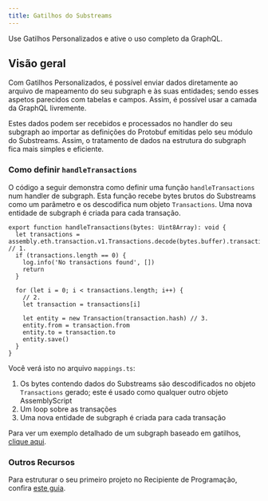 ```yaml
---
title: Gatilhos do Substreams
---
```


Use Gatilhos Personalizados e ative o uso completo da GraphQL.

## Visão geral

Com Gatilhos Personalizados, é possível enviar dados diretamente ao arquivo de mapeamento do seu subgraph e às suas entidades; sendo esses aspetos parecidos com tabelas e campos. Assim, é possível usar a camada da GraphQL livremente.

Estes dados podem ser recebidos e processados no handler do seu subgraph ao importar as definições do Protobuf emitidas pelo seu módulo do Substreams. Assim, o tratamento de dados na estrutura do subgraph fica mais simples e eficiente.

### Como definir `handleTransactions`

O código a seguir demonstra como definir uma função `handleTransactions` num handler de subgraph. Esta função recebe bytes brutos do Substreams como um parâmetro e os descodifica num objeto `Transactions`. Uma nova entidade de subgraph é criada para cada transação.

```tsx
export function handleTransactions(bytes: Uint8Array): void {
  let transactions = assembly.eth.transaction.v1.Transactions.decode(bytes.buffer).transactions // 1.
  if (transactions.length == 0) {
    log.info('No transactions found', [])
    return
  }

  for (let i = 0; i < transactions.length; i++) {
    // 2.
    let transaction = transactions[i]

    let entity = new Transaction(transaction.hash) // 3.
    entity.from = transaction.from
    entity.to = transaction.to
    entity.save()
  }
}
```

Você verá isto no arquivo `mappings.ts`:

1. Os bytes contendo dados do Substreams são descodificados no objeto `Transactions` gerado; este é usado como qualquer outro objeto AssemblyScript
2. Um loop sobre as transações
3. Uma nova entidade de subgraph é criada para cada transação

Para ver um exemplo detalhado de um subgraph baseado em gatilhos, [clique aqui](/sps/tutorial/).

### Outros Recursos

Para estruturar o seu primeiro projeto no Recipiente de Programação, confira [este guia](/substreams/developing/dev-container/).
